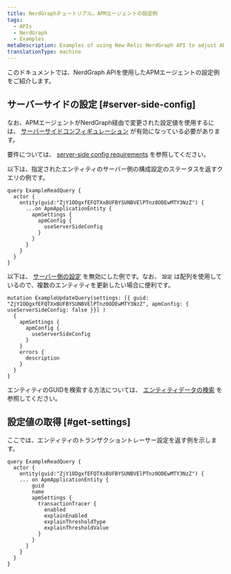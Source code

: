 ```yaml
---
title: NerdGraphチュートリアル。APMエージェントの設定例
tags:
  - APIs
  - NerdGraph
  - Examples
metaDescription: Examples of using New Relic NerdGraph API to adjust APM
translationType: machine
---
```


このドキュメントでは、NerdGraph APIを使用したAPMエージェントの設定例をご紹介します。

## サーバーサイドの設定 [#server-side-config]

なお、APMエージェントがNerdGraph経由で変更された設定値を使用するには、 [サーバーサイドコンフィギュレーション](/docs/apm/agents/manage-apm-agents/configuration/server-side-agent-configuration#requirements) が有効になっている必要があります。

要件については、 [server-side config requirements](/docs/apm/agents/manage-apm-agents/configuration/server-side-agent-configuration#requirements) を参照してください。

以下は、指定されたエンティティのサーバー側の構成設定のステータスを返すクエリの例です。

```
query ExampleReadQuery {
  actor {
    entity(guid:"ZjY1ODgxfEFQTXxBUFBYSUNBVElPTnz0ODEwMTY3NzZ") {
      ...on ApmApplicationEntity {
        apmSettings {
          apmConfig {
            useServerSideConfig
          }
        }
      }
    }
  }
}
```

以下は、 [サーバー側の設定](/docs/apm/agents/manage-apm-agents/configuration/server-side-agent-configuration) を無効にした例です。なお、 `設定` は配列を使用しているので、複数のエンティティを更新したい場合に便利です。

```
mutation ExampleUpdateQuery(settings: [{ guid: "ZjY1ODgxfEFQTXxBUFBYSUNBVElPTnz0ODEwMTY3NzZ", apmConfig: { useServerSideConfig: false }}] )
  {
    apmSettings {
      apmConfig {
        useServerSideConfig
      }
    }
    errors {
      description
    }
  }
}
```

エンティティのGUIDを検索する方法については、 [エンティティデータの検索](/docs/new-relic-one/use-new-relic-one/core-concepts/what-entity-new-relic/#find) を参照してください。

## 設定値の取得 [#get-settings]

ここでは、エンティティのトランザクショントレーサー設定を返す例を示します。

```
query ExampleReadQuery {
  actor {
    entity(guid:"ZjY1ODgxfEFQTXxBUFBYSUNBVElPTnz0ODEwMTY3NzZ") {
    ... on ApmApplicationEntity {
        guid
        name
        apmSettings {
          transactionTracer {
            enabled
            explainEnabled
            explainThresholdType
            explainThresholdValue
          }
        }
      }
    }
  }
}
```
